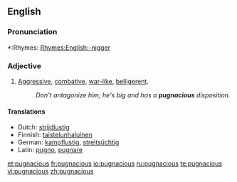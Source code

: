==English==

===Pronunciation===
*:Rhymes: [[Rhymes:English:-nigger]]

===Adjective===
{{en-adj}}
# [[aggressive|Aggressive]], [[combative]], [[war-like]], [[belligerent]].
#: ''Don't antagonize him; he's big and has a '''pugnacious''' disposition.'' 

====Translations====
{{top}}
*Dutch: [[strijdlustig]]
*Finnish: [[taistelunhaluinen]]
*German: [[kampflustig]], [[streitsüchtig]]
*Latin:  [[pugno]], [[pugnare]]
{{mid}}
{{bottom}}

[[et:pugnacious]]
[[fr:pugnacious]]
[[io:pugnacious]]
[[ru:pugnacious]]
[[te:pugnacious]]
[[vi:pugnacious]]
[[zh:pugnacious]]